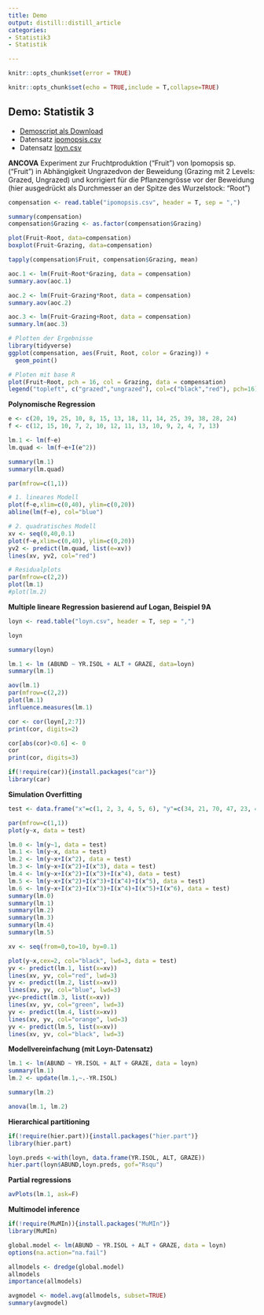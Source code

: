 ```yaml
---
title: Demo
output: distill::distill_article
categories:
- Statistik3
- Statistik

---
```


```r
knitr::opts_chunk$set(error = TRUE)
```
```r

knitr::opts_chunk$set(echo = TRUE,include = T,collapse=TRUE)
```

## Demo: Statistik 3

- [Demoscript als Download](15_Statistik3/RFiles/Statistik_3_Demo_v.05.R)  
- Datensatz [ipomopsis.csv](ipomopsis.csv)
- Datensatz [loyn.csv](loyn.csv)

**ANCOVA**
Experiment zur Fruchtproduktion (“Fruit”) von Ipomopsis sp. (“Fruit”) in Abhängigkeit Ungrazedvon der Beweidung (Grazing mit 2 Levels: Grazed, Ungrazed) und korrigiert für die Pflanzengrösse vor der Beweidung (hier ausgedrückt als Durchmesser an der Spitze des Wurzelstock: “Root”)

```r
compensation <- read.table("ipomopsis.csv", header = T, sep = ",")
```

```r
summary(compensation)
compensation$Grazing <- as.factor(compensation$Grazing)

plot(Fruit~Root, data=compensation)
boxplot(Fruit~Grazing, data=compensation)

tapply(compensation$Fruit, compensation$Grazing, mean)

aoc.1 <- lm(Fruit~Root*Grazing, data = compensation)
summary.aov(aoc.1)

aoc.2 <- lm(Fruit~Grazing*Root, data = compensation)
summary.aov(aoc.2)

aoc.3 <- lm(Fruit~Grazing+Root, data = compensation)
summary.lm(aoc.3)

# Plotten der Ergebnisse
library(tidyverse)
ggplot(compensation, aes(Fruit, Root, color = Grazing)) +
  geom_point()

# Ploten mit base R
plot(Fruit~Root, pch = 16, col = Grazing, data = compensation)
legend("topleft", c("grazed","ungrazed"), col=c("black","red"), pch=16) 
```


**Polynomische Regression**

```r
e <- c(20, 19, 25, 10, 8, 15, 13, 18, 11, 14, 25, 39, 38, 28, 24)
f <- c(12, 15, 10, 7, 2, 10, 12, 11, 13, 10, 9, 2, 4, 7, 13)

lm.1 <- lm(f~e)
lm.quad <- lm(f~e+I(e^2))

summary(lm.1)
summary(lm.quad)

par(mfrow=c(1,1))

# 1. lineares Modell
plot(f~e,xlim=c(0,40), ylim=c(0,20))
abline(lm(f~e), col="blue")

# 2. quadratisches Modell
xv <- seq(0,40,0.1)
plot(f~e,xlim=c(0,40), ylim=c(0,20))
yv2 <- predict(lm.quad, list(e=xv))
lines(xv, yv2, col="red")

# Residualplots
par(mfrow=c(2,2))
plot(lm.1)
#plot(lm.2)
```

**Multiple lineare Regression basierend auf Logan, Beispiel 9A** 

```r
loyn <- read.table("loyn.csv", header = T, sep = ",")
```
```r
loyn
```
```r
summary(loyn)

lm.1 <- lm (ABUND ~ YR.ISOL + ALT + GRAZE, data=loyn)
summary(lm.1)

aov(lm.1)
par(mfrow=c(2,2))
plot(lm.1)
influence.measures(lm.1)

cor <- cor(loyn[,2:7])
print(cor, digits=2)

cor[abs(cor)<0.6] <- 0
cor
print(cor, digits=3)

if(!require(car)){install.packages("car")} 
library(car)
```

**Simulation Overfitting**

```r
test <- data.frame("x"=c(1, 2, 3, 4, 5, 6), "y"=c(34, 21, 70, 47, 23, 45))

par(mfrow=c(1,1))
plot(y~x, data = test)

lm.0 <- lm(y~1, data = test)
lm.1 <- lm(y~x, data = test)
lm.2 <- lm(y~x+I(x^2), data = test)
lm.3 <- lm(y~x+I(x^2)+I(x^3), data = test)
lm.4 <- lm(y~x+I(x^2)+I(x^3)+I(x^4), data = test)
lm.5 <- lm(y~x+I(x^2)+I(x^3)+I(x^4)+I(x^5), data = test)
lm.6 <- lm(y~x+I(x^2)+I(x^3)+I(x^4)+I(x^5)+I(x^6), data = test)
summary(lm.0)
summary(lm.1)
summary(lm.2)
summary(lm.3)
summary(lm.4)
summary(lm.5)

xv <- seq(from=0,to=10, by=0.1)

plot(y~x,cex=2, col="black", lwd=3, data = test)
yv <- predict(lm.1, list(x=xv))
lines(xv, yv, col="red", lwd=3)
yv <- predict(lm.2, list(x=xv))
lines(xv, yv, col="blue", lwd=3)
yv<-predict(lm.3, list(x=xv))
lines(xv, yv, col="green", lwd=3)
yv <- predict(lm.4, list(x=xv))
lines(xv, yv, col="orange", lwd=3)
yv <- predict(lm.5, list(x=xv))
lines(xv, yv, col="black", lwd=3)
```

**Modellvereinfachung (mit Loyn-Datensatz)**

```r
lm.1 <- lm(ABUND ~ YR.ISOL + ALT + GRAZE, data = loyn)
summary(lm.1)
lm.2 <- update(lm.1,~.-YR.ISOL)

summary(lm.2)

anova(lm.1, lm.2)
```

**Hierarchical partitioning**
```r
if(!require(hier.part)){install.packages("hier.part")}
library(hier.part)

loyn.preds <-with(loyn, data.frame(YR.ISOL, ALT, GRAZE))
hier.part(loyn$ABUND,loyn.preds, gof="Rsqu")
```

**Partial regressions**

```r
avPlots(lm.1, ask=F)
```

**Multimodel inference**
```r
if(!require(MuMIn)){install.packages("MuMIn")}
library(MuMIn)

global.model <- lm(ABUND ~ YR.ISOL + ALT + GRAZE, data = loyn)
options(na.action="na.fail")

allmodels <- dredge(global.model)
allmodels
importance(allmodels)

avgmodel <- model.avg(allmodels, subset=TRUE)
summary(avgmodel)
```

